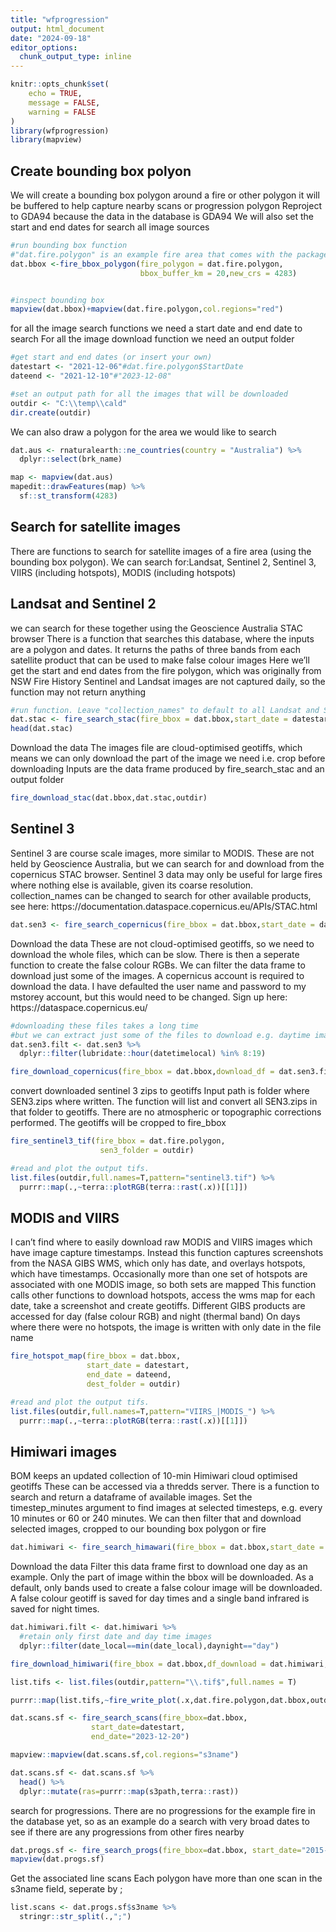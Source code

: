 ```yaml
---
title: "wfprogression"
output: html_document
date: "2024-09-18"
editor_options: 
  chunk_output_type: inline
---
```


```r
knitr::opts_chunk$set(
	echo = TRUE,
	message = FALSE,
	warning = FALSE
)
library(wfprogression)
library(mapview)
```


## Create bounding box polyon
We will create a bounding box polygon around a fire or other polygon 
it will be buffered to help capture nearby scans or progression polygon
Reproject to GDA94 because the data in the database is GDA94
We will also set the start and end dates for search all image sources

```r

#run bounding box function
#"dat.fire.polygon" is an example fire area that comes with the package
dat.bbox <-fire_bbox_polygon(fire_polygon = dat.fire.polygon,
                             bbox_buffer_km = 20,new_crs = 4283)


#inspect bounding box
mapview(dat.bbox)+mapview(dat.fire.polygon,col.regions="red")
```


for all the image search functions we need a start date and end date to search
For all the image download function we need an output folder
```r
#get start and end dates (or insert your own)
datestart <- "2021-12-06"#dat.fire.polygon$StartDate
dateend <- "2021-12-10"#"2023-12-08"

#set an output path for all the images that will be downloaded
outdir <- "C:\\temp\\cald"
dir.create(outdir)

```





We can also draw a polygon for the area we would like to search
```r
dat.aus <- rnaturalearth::ne_countries(country = "Australia") %>% 
  dplyr::select(brk_name)

map <- mapview(dat.aus)
mapedit::drawFeatures(map) %>% 
  sf::st_transform(4283)

```

## Search for satellite images
There are functions to search for satellite images of a fire area (using the bounding box polygon).
We can search for:Landsat, Sentinel 2, Sentinel 3, VIIRS (including hotspots), MODIS (including hotspots)

## Landsat and Sentinel 2
we can search for these together using the Geoscience Australia STAC browser
There is a function that searches this database, where the inputs are a polygon and dates.
It returns the paths of three bands from each satellite product that can be used to make false colour images
Here we'll get the start and end dates from the fire polygon, which was originally from NSW Fire History
Sentinel and Landsat images are not captured daily, so the function may not return anything
```r


#run function. Leave "collection_names" to default to all Landsat and Sentinel 2
dat.stac <- fire_search_stac(fire_bbox = dat.bbox,start_date = datestart,end_date = "2021-12-17")
head(dat.stac)

```

Download the data
The images file are cloud-optimised geotiffs, which means we can only download the part of the image we need i.e. crop before downloading
Inputs are the data frame produced by fire_search_stac and an output folder

```r

fire_download_stac(dat.bbox,dat.stac,outdir)
```

## Sentinel 3
Sentinel 3 are course scale images, more similar to MODIS.
These are not held by Geoscience Australia, but we can search for and download from the copernicus STAC browser.
Sentinel 3 data may only be useful for large fires where nothing else is available, given its coarse resolution.
collection_names can be changed to search for other available products, see here: https://documentation.dataspace.copernicus.eu/APIs/STAC.html

```r
dat.sen3 <- fire_search_copernicus(fire_bbox = dat.bbox,start_date = datestart,end_date = dateend)

```

Download the data
These are not cloud-optimised geotiffs, so we need to download the whole files, which can be slow.
There is then a seperate function to create the false colour RGBs.
We can filter the data frame to download just some of the images.
A copernicus account is required to download the data. I have defaulted the user name and password to my mstorey account, but this would need to be changed. Sign up here:
https://dataspace.copernicus.eu/


```r
#downloading these files takes a long time
#but we can extract just some of the files to download e.g. daytime images
dat.sen3.filt <- dat.sen3 %>% 
  dplyr::filter(lubridate::hour(datetimelocal) %in% 8:19)

fire_download_copernicus(fire_bbox = dat.bbox,download_df = dat.sen3.filt,dest_folder = outdir)
```

convert downloaded sentinel 3 zips to geotiffs
Input path is folder where SEN3.zips where written. The function will list and convert all SEN3.zips in that folder to geotiffs.
There are no atmospheric or topographic corrections performed.
The geotiffs will be cropped to fire_bbox
```r
fire_sentinel3_tif(fire_bbox = dat.fire.polygon,
                    sen3_folder = outdir)

#read and plot the output tifs.
list.files(outdir,full.names=T,pattern="sentinel3.tif") %>% 
  purrr::map(.,~terra::plotRGB(terra::rast(.x))[[1]])
```



## MODIS and VIIRS
I can't find where to easily download raw MODIS and VIIRS images which have image capture timestamps.
Instead this function captures screenshots from the NASA GIBS WMS, which only has date, and overlays hotspots, which have timestamps.
Occasionally more than one set of hotspots are associated with one MODIS image, so both sets are mapped 
This function calls other functions to download hotspots, access the wms map for each date, take a screenshot and create geotiffs.
Different GIBS products are accessed for day (false colour RGB) and night (thermal band)
On days where there were no hotspots, the image is written with only date in the file name
```r
fire_hotspot_map(fire_bbox = dat.bbox,
                 start_date = datestart,
                 end_date = dateend,
                 dest_folder = outdir)

#read and plot the output tifs.
list.files(outdir,full.names=T,pattern="VIIRS_|MODIS_") %>% 
  purrr::map(.,~terra::plotRGB(terra::rast(.x))[[1]])

```


## Himiwari images
BOM keeps an updated collection of 10-min Himiwari cloud optimised geotiffs
These can be accessed via a thredds server.
There is a function to search and return a dataframe of available images.
Set the timestep_minutes argument to find images at selected timesteps, e.g. every 10 minutes or 60 or 240 minutes.
We can then filter that and download selected images, cropped to our bounding box polygon or fire

```r

dat.himiwari <- fire_search_himawari(fire_bbox = dat.bbox,start_date = datestart, end_date = dateend,timestep_minutes = 240)

```
Download the data
Filter this data frame first to download one day as an example.
Only the part of image within the bbox will be downloaded. 
As a default, only bands used to create a false colour image will be downloaded.
A false colour geotiff is saved for day times and a single band infrared is saved for night times.
```r
dat.himiwari.filt <- dat.himiwari %>% 
  #retain only first date and day time images
  dplyr::filter(date_local==min(date_local),daynight=="day")

fire_download_himiwari(fire_bbox = dat.bbox,df_download = dat.himiwari,dest_folder = outdir)
```

```r
list.tifs <- list.files(outdir,pattern="\\.tif$",full.names = T)

purrr::map(list.tifs,~fire_write_plot(.x,dat.fire.polygon,dat.bbox,outdir))
```
```r
dat.scans.sf <- fire_search_scans(fire_bbox=dat.bbox,
                  start_date=datestart,
                  end_date="2023-12-20")

mapview::mapview(dat.scans.sf,col.regions="s3name")
```




```r
dat.scans.sf <- dat.scans.sf %>% 
  head() %>% 
  dplyr::mutate(ras=purrr::map(s3path,terra::rast))
```


search for progressions.
There are no progressions for the example fire in the database yet, so as an example do a search with very broad dates to see if there are any progressions from other fires nearby
```r
dat.progs.sf <- fire_search_progs(fire_bbox=dat.bbox, start_date="2015-01-01",  end_date="2024-01-01")
mapview(dat.progs.sf)
```


Get the associated line scans
Each polygon have more than one scan in the s3name field, seperate by ;
```r
list.scans <- dat.progs.sf$s3name %>% 
  stringr::str_split(.,";")

```

